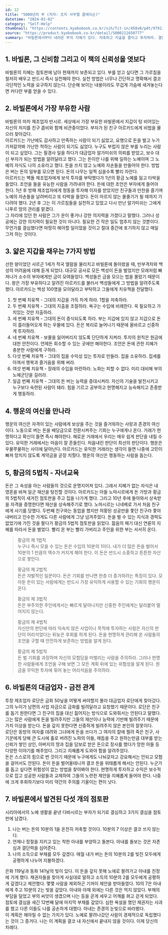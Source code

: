 ```yaml
---
id: 12
title: "5000년의 부 (저자: 조지 사무엘 클레이슨)"
datetime: "2024-01-02"
category: "Self-Help"
thumbnail: "https://contents.kyobobook.co.kr/sih/fit-in/458x0/pdt/9791191769562.jpg"
source: "https://product.kyobobook.co.kr/detail/S000211650777"
summary: "바빌론에서부터 내려온 부의 지혜가 있다. 저축하고 지출을 줄이고 투자하라. 결단은 어떻게든 지키고 조언은 유능한 사람에게만 들으며 실력을 키워라."
---
```


## 1. 바빌론, 그 신비함 그리고 이 책의 신뢰성을 엿보다
바빌론의 지혜는 점토판에 남아 현재까지 보존되고 있다. 부를 얻고 싶다면 그 가르침을 철저히 배우고 반드시 즉시 실천해야 한다. 실천 방법은 너무나 간단하고 명확해서 결코 극단적인 노력을 요구하지 않는다. 단순해 보이는 내용이라도 무겁게 가슴에 새겨놓는다면 커다란 부를 얻을 수 있다. 

## 2. 바빌론에서 가장 부유한 사람
바빌론의 마차 제조업자 반시르. 세상에서 가장 부유한 바빌론에서 지갑이 텅 비어있는 자신의 처지를 친구 콥비와 함께 비관중이었다. 부자가 된 친구 아르카드에게 비법을 물으러 찾아갔다.  
아르카드는 가난에도 감사하고 만족하는 사람이 되기 싫었고, 요행으로 돈을 벌고 누가 가져갈까봐 가난한 척하는 사람이 되기도 싫었다. 누구도 부럽지 않은 부를 누리는 사람이 되고 싶었다. 그는 필경사 일을 하다가 대금업자 알가미쉬의 의뢰를 받았고, 보수 대신 부자가 되는 방법을 알려달라고 했다. 그는 돈이란 나를 위해 일하는 노예이며 그 노예의 자식도 나의 소유라고 했다. 돈을 쓰지 않고 노예와 자손들을 만들어야 한다. 방법은 버는 돈의 일부를 모으면 된다. 돈의 나무는 일찍 심을수록 빨리 자란다.  
아르카드는 벽돌 제조업자에게 보석 투자를 부탁했다가 1년의 황금 노예를 잃고 타박을 들었다. 조언을 들을 유능한 사람을 가려내야 한다. 돈에 대한 조언은 부자에게 들어야 한다. 1년 후 방패 제조업자에게 청동을 투자해 이자를 받았지만 친구들과 만찬을 즐기며 노예의 자손들을 날려버리고 또 타박을 들었다. 돈이 마르지 않는 물줄기가 될 때까지 기다려야 했다. 2년 후 그는 이 가르침들을 실천하고 있었고 다시 만난 알가미쉬는 그에게 니푸르 땅의 관리를 맡겼다.  
그 자리에 있던 한 사람은 그가 운이 좋거나 강한 의지력을 가졌다고 말했다. 그러나 성공에는 강한 의지력이 필요한 것이 아니다. 필요한 건 작은 일도 멈추지 않는 것뿐이다. 무언가를 결심했다면 마땅히 해야할 일이었을 것이고 절대 중간에 포기하지 않고 매일 그저 하는 것이다.

## 3. 얇은 지갑을 채우는 7가지 방법
선한 왕이었던 사르곤 1세가 적국 엘람을 물리치고 바빌론에 돌아왔을 때, 빈부격차와 백성의 어려움에 대해 듣게 되었다. 대규모 공사로 모든 백성이 돈을 벌었지만 모래처럼 빠져나가 소수의 부자에게만 금이 모여들었다. 백성들은 금을 모으는 법을 몰랐기 때문이다. 왕은 가장 부유하다고 알려진 아르카드를 불러서 백성들에게 그 방법을 알려주도록 했다. 아르카드는 백성 100명을 모아달라고 부탁하고 그들에게 치유책을 전달했다.  
1. 첫 번째 치유책 - 그대의 지갑을 가득 차게 하라. 1할을 저축하라.
2. 두 번째 치유책 - 그대의 지출을 조절하라. 욕구는 수입에 비례한다. 꼭 필요하고 가치있는 것만 지출하라.
3. 세 번째 치유책 - 그대의 돈이 증식되도록 하라. 부는 지갑에 있지 않고 지갑으로 돈이 흘러들어오게 하는 우물에 있다. 돈은 복리로 늘어나기 때문에 올바르고 신중하게 투자하라.
4. 네 번째 치유책 - 보물을 잃어버리지 않도록 단단하게 지켜라. 투자의 원칙은 원금에 대한 안전이다. 언제든 회수할 수 있는 곳에만 해야한다. 조언은 돈에 관한 지혜가 충분한 사람에게 구하라.
5. 다섯 번째 치유책 - 그대의 집을 수익성 있는 투자로 만들라. 집을 소유하라. 집세를 아껴서 행복과 즐거움을 위해 써라.
6. 여섯 번째 치유책 - 장래의 수입을 마련하라. 노화는 피할 수 없다. 미리 대비해 부의 노예군단을 길러라.
7. 일곱 번째 치유책 - 그대의 돈 버는 능력을 증대시켜라. 자신의 기술을 발전시키고 누구보다 숙련된 사람이 돼라. 힘을 기르고 공부하고 현명해지고 능숙해지고 존중받게 행동하라. 

## 4. 행운의 여신을 만나라
행운의 여신은 자격이 있는 사람에게 보상을 주는 것을 즐거워하는 사랑과 존경의 여신이다. 노동으로 버는 돈을 배당금으로 전환시켜주는 기회는 누구에게나 온다. 거래가 현명하다고 확신이 들면 즉시 해야한다. 해로운 거래에서 우리는 매우 쉽게 판단을 내릴 수 있다. 유익한 거래에서는 마음이 잘 흔들린다. 처음내린 판단이 최선의 판단이다. 행운은 우물쭈물하는 사이에 달아난다. 아르카드는 유익한 거래라는 생각이 들면 나중에 고민이 빠져 망치지 않도록 계약금을 곧장 치뤘다. 행운의 여신은 행동하는 사람을 돕는다. 

## 5, 황금의 5법칙 - 자녀교육
돈은 그 속성을 아는 사람들의 것으로 운명지어져 있다. 그래서 지혜가 없는 자식은 내 영혼을 바쳐 일군 재산을 탕진할 것이다. 아르카드는 아들 노마시르에게 돈 가방과 황금의 5법칙이 새겨진 점토판을 주고 집을 나가게 했다. 그리고 10년 후에 돌아와서 상속받을 자격을 증명한다면 재산을 상속해주기로 했다. 노마시르는 니네베로 가서 처음 친구에게 사기를 당했다. 두번째 친구와는 동업을 했지만 허황된 성공만을 쫓던 친구라 쫓아내버리고 인수한 가게도 다른 사람에게 그냥 넘겨주었다. 돈을 벌 수 있는 지식과 경력도 없었기에 가진 것을 팔다가 황금의 5법칙 점토판을 읽었다. 젊음의 패기 대신 연륜의 지혜를 따라서 돈을 벌었다. 빨리 온 부는 빨리 가버리고 주인을 위한 부는 서서히 온다.

>황금의 제 1법칙  
>누구나 즉시 모을 수 있는 돈은 수입의 10분의 1이다. 내가 더 많은 돈을 벌어서 10분의 1 만큼의 액수가 커지게 해야 한다. 이 돈은 반드시 소중하고 튼튼한 자산으로 쌓인다.  
>
>황금의 제 2법칙  
>돈은 자발적인 일꾼이다. 돈은 기회를 만나면 한층 더 증가하려는 특징이 있다. 모아둔 돈이 있는 사람에게는 반드시 가장 유익하게 사용할 수 있는 기회의 행운이 온다.
>
>황금의 제 3법칙  
>돈은 부주의한 주인에게서는 빠르게 달아나지만 신중한 주인에게는 달라붙어 떨어지지 않는다.
>
>황금의 제 4법칙  
>자신만의 판단에 따라 익숙치 않은 사업이나 목적에 투자하는 사람은 자신의 판단이 어리석었다는 뒤늦은 후회를 하게 된다. 돈을 현명하게 관리해 온 사람들의 조언을 구할 때 안전하게 보존하는 방법을 알게 된다.
>
>황금의 제 5법칙  
>돈 벌 기회를 과장하며 자신의 모험담을 떠벌리는 사람을 주의하라. 그러나 현명한 사람들에게 조언을 구해 보면 그 모든 계획 뒤에 있는 위험성을 알게 된다. 원금을 무익한 투자에 묶어 놓는 어리석음을 주의하라.

## 6. 바빌론의 대금업자 - 금전 관계
투창 제조업자 로단은 금화 50닢을 어떻게 써야할지 몰라 대금업자 로단에게 찾아갔다. 그의 누이가 남편의 사업 자금으로 금화를 빌려달라고 요청했기 때문이다. 로단은 친구를 돕기 원한다면 그 친구의 짐을 대신 짊어지는 방식으로 도와줘서는 안된다고 말했다. 그는 많은 사람에게 돈을 빌려주지만 그들의 재산이나 능력에 기반해 빌려주기 때문에 가치 이상을 받는다. 돈을 갚지 못한다면 신중하게 빌려주지 않은 본인의 잘못이다.  
로단은 동방의 여자를 데려와 그녀에게 돈을 쓰다가 그 여자의 칼에 찔려 죽은 친구, 사기꾼에게 당해 큰 도시에 홀로 버려진 노파의 아들, 매듭을 주고 원하는만큼 대부를 받는 신뢰가 쌓인 상인, 아버지의 땅과 집을 담보로 받은 돈으로 장사를 했다가 망한 아들 등 다양한 이야기를 해주었다. 그리고 지혜롭게 도와야 함을 알려주었다.  
돈은 스스로의 힘으로 번 것이기 때문에 누구에게도 나눠갖자고 강요해서는 안되고 모험을 걸어서도 안된다. 돈이 돈을 벌어올테니까 결코 돈을 위태롭게 해서는 안된다. 누군가를 돕고 싶다면 위험성이 없는 방법을 찾아봐야 한다. 현명하게 투자하고 수익은 보수적으로 잡고 성공한 사람들과 교제하여 그들의 노련한 제안을 지혜롭게 들어야 한다. 나중에 크게 후회하기보다 미리 약간의 주의를 기울이는 편이 낫다.

## 7. 바빌론에서 발견된 다섯 개의 점토판
시리아에서의 노예 생활을 끝낸 다바시르는 부자가 되기로 결심하고 3가지 결심을 점토판에 남겼다.
1. 나는 버는 돈의 10분의 1을 온전히 저축할 것이다. 10분의 7 이상은 결코 쓰지 않는다.
2. 언제나 정절을 지키고 있는 착한 아내를 부양하고 돌본다. 아내를 돌보는 것은 자존심과 결단력을 심어준다.
3. 나의 소득으로 부채를 모두 갚겠다. 매월 내가 버는 돈의 10분의 2를 빚진 모두에게 공평하게 나누어 지불하겠다.

은화 119닢과 동화 141닢의 빚이 있다. 이 돈을 갚지 못해 노에로 팔려가고 아내를 친정에 가게 했다. 채권자들을 찾아게 사실대로 말하고 소득의 10분의 2를 모두에게 공평하게 갚겠다고 제안했다. 몇몇 사람을 제외하곤 기꺼이 제안을 받아들였다. 10의 7은 아내에게 주고 10분의 2는 빚을 갚았다. 아내와 야채 외에는 다른 것은 먹지 않았다. 부채의 부담을 덜었고 부의 씨앗이 생겼으며 나는 등을 곧게 세우고 어깨를 펴고 걷게 되었다.  
점토에 결심을 새긴 12번째 달에 마지막 부채를 갚았다. 심한 욕설을 했던 채권자는 사과를 했고 다른 이들도 나를 공손하게 대했다. 아내는 존경의 눈빛으로 바라봤다.  
이 계획은 헤아릴 수 없는 가치가 있다. 노예로 팔려나갔던 사람이 경제적으로 독립했다는 것이 그 증거다. 나는 이 계획을 결코 내 자신에서 끝내지 않을 것이다. 이제 당신의 차례다.